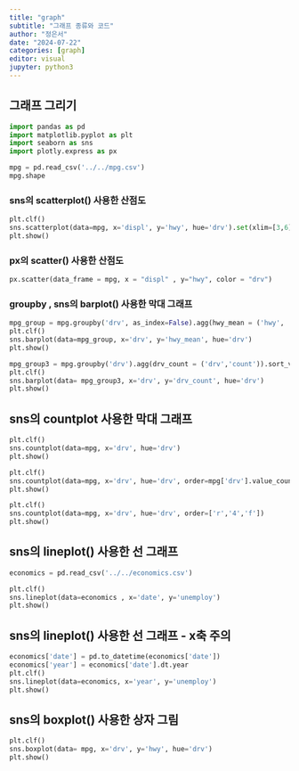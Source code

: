 ```yaml
---
title: "graph"
subtitle: "그래프 종류와 코드"
author: "정은서"
date: "2024-07-22"
categories: [graph]
editor: visual
jupyter: python3
---
```


## 그래프 그리기

```python
import pandas as pd
import matplotlib.pyplot as plt
import seaborn as sns
import plotly.express as px

mpg = pd.read_csv('../../mpg.csv')
mpg.shape
```

### sns의 scatterplot() 사용한 산점도

```python
plt.clf()
sns.scatterplot(data=mpg, x='displ', y='hwy', hue='drv').set(xlim=[3,6], ylim=[10,30])
plt.show()
```

### px의 scatter() 사용한 산점도

```python
px.scatter(data_frame = mpg, x = "displ" , y="hwy", color = "drv")
```

### groupby , sns의 barplot() 사용한 막대 그래프

```python
mpg_group = mpg.groupby('drv', as_index=False).agg(hwy_mean = ('hwy', 'mean')).sort_values('hwy_mean', ascending=False)
plt.clf()
sns.barplot(data=mpg_group, x='drv', y='hwy_mean', hue='drv')
plt.show()
```

```python
mpg_group3 = mpg.groupby('drv').agg(drv_count = ('drv','count')).sort_values('drv_count', ascending=False)
plt.clf()
sns.barplot(data= mpg_group3, x='drv', y='drv_count', hue='drv')
plt.show()
```

## sns의 countplot 사용한 막대 그래프

```python
plt.clf()
sns.countplot(data=mpg, x='drv', hue='drv')
plt.show()
```

```python
plt.clf()
sns.countplot(data=mpg, x='drv', hue='drv', order=mpg['drv'].value_counts().index)
plt.show()
```

```python
plt.clf()
sns.countplot(data=mpg, x='drv', hue='drv', order=['r','4','f'])
plt.show()
```

## sns의 lineplot() 사용한 선 그래프

```python
economics = pd.read_csv('../../economics.csv')

plt.clf()
sns.lineplot(data=economics , x='date', y='unemploy')
plt.show()
```

## sns의 lineplot() 사용한 선 그래프 - x축 주의

```python
economics['date'] = pd.to_datetime(economics['date'])
economics['year'] = economics['date'].dt.year
plt.clf()
sns.lineplot(data=economics, x='year', y='unemploy')
plt.show()
```

## sns의 boxplot() 사용한 상자 그림

```python
plt.clf()
sns.boxplot(data= mpg, x='drv', y='hwy', hue='drv')
plt.show()
```
